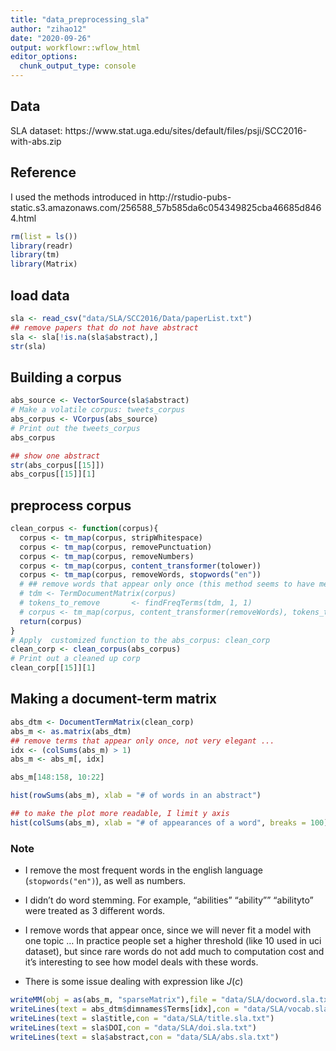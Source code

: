 ```yaml
---
title: "data_preprocessing_sla"
author: "zihao12"
date: "2020-09-26"
output: workflowr::wflow_html
editor_options:
  chunk_output_type: console
---
```


## Data
SLA dataset: https://www.stat.uga.edu/sites/default/files/psji/SCC2016-with-abs.zip

## Reference
I used the methods introduced in http://rstudio-pubs-static.s3.amazonaws.com/256588_57b585da6c054349825cba46685d8464.html

```r
rm(list = ls())
library(readr)
library(tm)
library(Matrix)
```


## load data
```r
sla <- read_csv("data/SLA/SCC2016/Data/paperList.txt")
## remove papers that do not have abstract
sla <- sla[!is.na(sla$abstract),]
str(sla)
```


## Building a corpus
```r
abs_source <- VectorSource(sla$abstract)
# Make a volatile corpus: tweets_corpus
abs_corpus <- VCorpus(abs_source)
# Print out the tweets_corpus
abs_corpus

## show one abstract
str(abs_corpus[[15]])
abs_corpus[[15]][1]
```

## preprocess corpus
```r
clean_corpus <- function(corpus){
  corpus <- tm_map(corpus, stripWhitespace)
  corpus <- tm_map(corpus, removePunctuation)
  corpus <- tm_map(corpus, removeNumbers) 
  corpus <- tm_map(corpus, content_transformer(tolower))
  corpus <- tm_map(corpus, removeWords, stopwords("en"))
  # ## remove words that appear only once (this method seems to have memory issue?)
  # tdm <- TermDocumentMatrix(corpus)
  # tokens_to_remove       <- findFreqTerms(tdm, 1, 1)
  # corpus <- tm_map(corpus, content_transformer(removeWords), tokens_to_remove[1:5000])
  return(corpus)
}
# Apply  customized function to the abs_corpus: clean_corp
clean_corp <- clean_corpus(abs_corpus)
# Print out a cleaned up corp
clean_corp[[15]][1]
```


## Making a document-term matrix 
```r
abs_dtm <- DocumentTermMatrix(clean_corp)
abs_m <- as.matrix(abs_dtm)
## remove terms that appear only once, not very elegant ...
idx <- (colSums(abs_m) > 1)
abs_m <- abs_m[, idx]

abs_m[148:158, 10:22]

hist(rowSums(abs_m), xlab = "# of words in an abstract")

## to make the plot more readable, I limit y axis
hist(colSums(abs_m), xlab = "# of appearances of a word", breaks = 100)
```

### Note

- I remove the most frequent words in the english language (`stopwords("en")`), as well as numbers.\

- I didn't do word stemming. For example, "abilities" "ability"" "abilityto" were treated as 3 different words. \

- I remove words that appear once, since we will never fit a model with one topic ... In practice people set a higher threshold (like 10 used in uci dataset), but since rare words do not add much to computation cost and it's interesting to see how model deals with these words. \

- There is some issue dealing with expression like $J(c)$


```r
writeMM(obj = as(abs_m, "sparseMatrix"),file = "data/SLA/docword.sla.txt")
writeLines(text = abs_dtm$dimnames$Terms[idx],con = "data/SLA/vocab.sla.txt")
writeLines(text = sla$title,con = "data/SLA/title.sla.txt")
writeLines(text = sla$DOI,con = "data/SLA/doi.sla.txt")
writeLines(text = sla$abstract,con = "data/SLA/abs.sla.txt")
```



